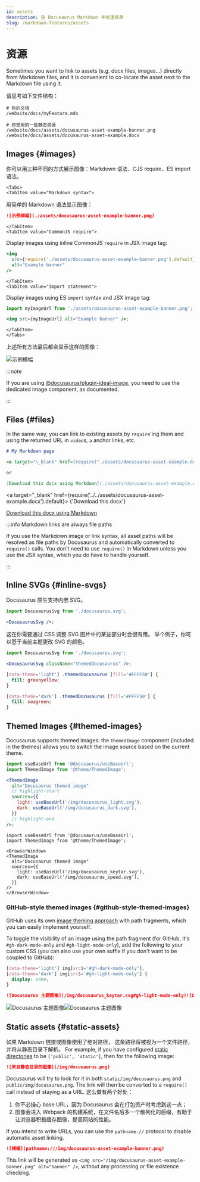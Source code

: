 ```yaml
---
id: assets
description: 在 Docusaurus Markdown 中处理资源
slug: /markdown-features/assets
---
```


# 资源


Sometimes you want to link to assets (e.g. docx files, images...) directly from Markdown files, and it is convenient to co-locate the asset next to the Markdown file using it.

请思考如下文件结构：

```
# 你的文档
/website/docs/myFeature.mdx

# 你想用的一些静态资源
/website/docs/assets/docusaurus-asset-example-banner.png
/website/docs/assets/docusaurus-asset-example.docx
```

## Images {#images}

你可以用三种不同的方式展示图像：Markdown 语法、CJS require、ES import 语法。

```mdx-code-block
<Tabs>
<TabItem value="Markdown syntax">
```

用简单的 Markdown 语法显示图像：

```md
![示例横幅](./assets/docusaurus-asset-example-banner.png)
```

```mdx-code-block
</TabItem>
<TabItem value="CommonJS require">
```

Display images using inline CommonJS `require` in JSX image tag:

```jsx
<img
  src={require('./assets/docusaurus-asset-example-banner.png').default}
  alt="Example banner"
/>
```

```mdx-code-block
</TabItem>
<TabItem value="Import statement">
```

Display images using ES `import` syntax and JSX image tag:

```jsx
import myImageUrl from './assets/docusaurus-asset-example-banner.png';

<img src={myImageUrl} alt="Example banner" />;
```

```mdx-code-block
</TabItem>
</Tabs>
```

上述所有方法最后都会显示这样的图像：

<BrowserWindow>

![示例横幅](../../assets/docusaurus-asset-example-banner.png)

</BrowserWindow>

:::note

If you are using [@docusaurus/plugin-ideal-image](../../api/plugins/plugin-ideal-image.mdx), you need to use the dedicated image component, as documented.

:::

## Files {#files}

In the same way, you can link to existing assets by `require`'ing them and using the returned URL in `video`s, `a` anchor links, etc.

```md
# My Markdown page

<a target="\_blank" href={require('./assets/docusaurus-asset-example.docx').default}> Download this docx </a>

or

[Download this docx using Markdown](./assets/docusaurus-asset-example.docx)
```

<BrowserWindow>

<a
  target="_blank"
  href={require('../../assets/docusaurus-asset-example.docx').default}>
  {'Download this docx'}
</a>

[Download this docx using Markdown](../../assets/docusaurus-asset-example.docx)

</BrowserWindow>

:::info Markdown links are always file paths

If you use the Markdown image or link syntax, all asset paths will be resolved as file paths by Docusaurus and automatically converted to `require()` calls. You don't need to use `require()` in Markdown unless you use the JSX syntax, which you do have to handle yourself.

:::

## Inline SVGs {#inline-svgs}

Docusaurus 原生支持内嵌 SVG。

```jsx
import DocusaurusSvg from './docusaurus.svg';

<DocusaurusSvg />;
```

<BrowserWindow>


<DocusaurusSvg />

</BrowserWindow>

这在你需要通过 CSS 调整 SVG 图片中的某些部分时会很有用。 举个例子，你可以基于当前主题更改 SVG 的颜色。

```jsx
import DocusaurusSvg from './docusaurus.svg';

<DocusaurusSvg className="themedDocusaurus" />;
```

```css
[data-theme='light'] .themedDocusaurus [fill='#FFFF50'] {
  fill: greenyellow;
}

[data-theme='dark'] .themedDocusaurus [fill='#FFFF50'] {
  fill: seagreen;
}
```

<BrowserWindow>
  <DocusaurusSvg className="themedDocusaurus" />
</BrowserWindow>

## Themed Images {#themed-images}

Docusaurus supports themed images: the `ThemedImage` component (included in the themes) allows you to switch the image source based on the current theme.

```jsx
import useBaseUrl from '@docusaurus/useBaseUrl';
import ThemedImage from '@theme/ThemedImage';

<ThemedImage
  alt="Docusaurus themed image"
  // highlight-start
  sources={{
    light: useBaseUrl('/img/docusaurus_light.svg'),
    dark: useBaseUrl('/img/docusaurus_dark.svg'),
  }}
  // highlight-end
/>;
```

```mdx-code-block
import useBaseUrl from '@docusaurus/useBaseUrl';
import ThemedImage from '@theme/ThemedImage';

<BrowserWindow>
<ThemedImage
  alt="Docusaurus themed image"
  sources={{
    light: useBaseUrl('/img/docusaurus_keytar.svg'),
    dark: useBaseUrl('/img/docusaurus_speed.svg'),
  }}
/>
</BrowserWindow>
```

### GitHub-style themed images {#github-style-themed-images}

GitHub uses its own [image theming approach](https://github.blog/changelog/2021-11-24-specify-theme-context-for-images-in-markdown/) with path fragments, which you can easily implement yourself.

To toggle the visibility of an image using the path fragment (for GitHub, it's `#gh-dark-mode-only` and `#gh-light-mode-only`), add the following to your custom CSS (you can also use your own suffix if you don't want to be coupled to GitHub):

```css title="src/css/custom.css"
[data-theme='light'] img[src$='#gh-dark-mode-only'],
[data-theme='dark'] img[src$='#gh-light-mode-only'] {
  display: none;
}
```

```md
![Docusaurus 主题图像](/img/docusaurus_keytar.svg#gh-light-mode-only)![Docusaurus 主题图像](/img/docusaurus_speed.svg#gh-dark-mode-only)
```

<BrowserWindow>

![Docusaurus 主题图像](/img/docusaurus_keytar.svg#gh-light-mode-only)![Docusaurus 主题图像](/img/docusaurus_speed.svg#gh-dark-mode-only)

</BrowserWindow>

## Static assets {#static-assets}

如果 Markdown 链接或图像使用了绝对路径， 这条路径将被视为一个文件路径，并将从静态目录下解析。 For example, if you have configured [static directories](../../static-assets.mdx) to be `['public', 'static']`, then for the following image:

```md title="my-doc.md"
![来自静态目录的图像](/img/docusaurus.png)
```

Docusaurus will try to look for it in both `static/img/docusaurus.png` and `public/img/docusaurus.png`. The link will then be converted to a `require()` call instead of staying as a URL. 这么做有两个好处：

1. 你不必操心 base URL，因为 Docusaurus 会在打包资产时考虑到这一点；
2. 图像会进入 Webpack 的构建系统，在文件名后多一个散列化的后缀，有助于让浏览器积极缓存图像，提高网站的性能。

If you intend to write URLs, you can use the `pathname://` protocol to disable automatic asset linking.

```md
![横幅](pathname:///img/docusaurus-asset-example-banner.png)
```

This link will be generated as `<img src="/img/docusaurus-asset-example-banner.png" alt="banner" />`, without any processing or file existence checking.
